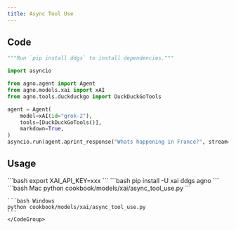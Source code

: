 ```yaml
---
title: Async Tool Use
---
```


## Code

```python cookbook/models/xai/async_tool_use.py
"""Run `pip install ddgs` to install dependencies."""

import asyncio

from agno.agent import Agent
from agno.models.xai import xAI
from agno.tools.duckduckgo import DuckDuckGoTools

agent = Agent(
    model=xAI(id="grok-2"),
    tools=[DuckDuckGoTools()],
    markdown=True,
)
asyncio.run(agent.aprint_response("Whats happening in France?", stream=True))

```

## Usage

<Steps>
  <Snippet file="create-venv-step.mdx" />

  <Step title="Set your API key">
    ```bash
    export XAI_API_KEY=xxx
    ```
  </Step>

  <Step title="Install libraries">
    ```bash
    pip install -U xai ddgs agno
    ```
  </Step>

  <Step title="Run Agent">
    <CodeGroup>
    ```bash Mac
    python cookbook/models/xai/async_tool_use.py
    ```

    ```bash Windows
    python cookbook/models/xai/async_tool_use.py
    ```
    </CodeGroup>
  </Step>
</Steps>
